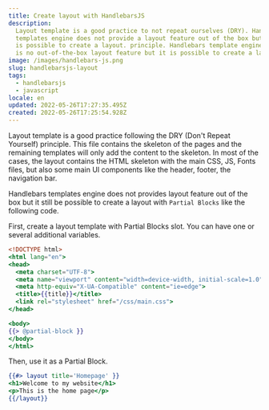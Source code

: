 ```yaml
---
title: Create layout with HandlebarsJS
description:
  Layout template is a good practice to not repeat ourselves (DRY). Handlebars
  templates engine does not provide a layout feature out of the box but it still
  is possible to create a layout. principle. Handlebars template engine, there
  is no out-of-the-box layout feature but it is possible to create a layout.
image: /images/handlebars-js.png
slug: handlebarsjs-layout
tags:
  - handlebarsjs
  - javascript
locale: en
updated: 2022-05-26T17:27:35.495Z
created: 2022-05-26T17:25:54.928Z
---
```


Layout template is a good practice following the DRY (Don't Repeat Yourself) principle. This file contains the skeleton of the pages and the remaining templates will only add the content to the skeleton. In most of the cases, the layout contains the HTML skeleton with the main CSS, JS, Fonts files, but also some main UI components like the header, footer, the navigation bar.

Handlebars templates engine does not provides layout feature out of the box but it still be possible to create a layout with `Partial Blocks` like the following code.

First, create a layout template with Partial Blocks slot. You can have one or several additional variables.

```hbs:layout.hbs
<!DOCTYPE html>
<html lang="en">
<head>
  <meta charset="UTF-8">
  <meta name="viewport" content="width=device-width, initial-scale=1.0">
  <meta http-equiv="X-UA-Compatible" content="ie=edge">
  <title>{{title}}</title>
  <link rel="stylesheet" href="/css/main.css">
</head>

<body>
{{> @partial-block }}
</body>
</html>
```

Then, use it as a Partial Block.

```hbs:homepage.hbs
{{#> layout title='Homepage' }}
<h1>Welcome to my website</h1>
<p>This is the home page</p>
{{/layout}}
```
